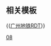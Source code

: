 {{Routemap
| title = 广州地铁8号线
| title-bg = {{广州地铁颜色|8}}
| title-color = white
| text-width = 0,80,100%
| legend = no
| collapsible = no
| inline = <includeonly>yes</includeonly>
| map =
-startCollapsible--replace
\\uextCONTg\\~~ ~~{{广州地铁RDT/dim|北北延段}}~~{{广州地铁RDT/dim|规划中}}
\\leer\\leer\\
CONTg\\uextCONTg~~ ~~ ~~ ~~{{广州地铁RDT/dim|{{rmr|广州北站|Ricon=U}}}}
STR\uextKXBHFa-L\uextXBHF-R~~ ~~{{广州地铁RDT/dim|{{广州地铁/车站|江府}}}}~~{{广州地铁RDT/dim|{{广州地铁路线链接|24|N}}}}
STR\uextKRWg+l\uextKRWgr~~ ~~ ~~ ~~{{广州地铁RDT/dim|联络线前往[[广州地铁24号线|24号线]]}}
STR\uextSTR\uextCONTf~~ ~~ ~~ ~~{{广州地铁RDT/dim|{{rmr|纪念堂|Ricon=D}}}}
STR\uextBHF\~~ ~~{{广州地铁RDT/dim|{{广州地铁/车站|江村}}}}
\STRl\uxmtKRZ\STRq\STR+r~~ ~~ ~~ ~~[[京广铁路]]
\\uextBHF\\CONTf~~ ~~{{广州地铁RDT/dim|{{广州地铁/车站|江高}}}}
uextBHF~~ ~~{{广州地铁RDT/dim|{{广州地铁/车站|凤翔路}}}}
WASSERq\uextKRZW\WASSERq~~ ~~ ~~ ~~[[流溪河]]
-endCollapsible
utKBHFxa~~ ~~{{广州地铁/车站|滘心}}
utKRW+l\utKRWgr\
utKRZW\utKRZW\
uKDSTCCe\utSTR\~~ ~~[[白云湖车辆段]]
utBHF~~ ~~{{广州地铁/车站|亭岗}}
utBHF~~ ~~{{广州地铁/车站|石井}}
utKRZW~~ ~~ ~~ ~~[[石井河]]
utBHF~~ ~~{{广州地铁/车站|小坪}}
utBHF~~ ~~{{广州地铁/车站|石潭}}
uextCONTgq\utTINTxt\uextCONTfq~~ ~~{{广州地铁/车站|聚龙}}~~{{广州地铁RDT/dim|{{广州地铁路线链接|12|N}}}}~~{{广州地铁RDT/dim|{{rmr|Licon=L|浔峰岗|大学城南|Ricon=R}}}}
utBHF~~ ~~{{广州地铁/车站|上步}}
utBHF~~ ~~{{广州地铁/车站|同德}}
utBHF~~ ~~{{广州地铁/车站|鵝掌坦}}
utKRZW~~ ~~ ~~ ~~[[增埗河]]
\utCONTgq\utKRZto!~HUBc2\utBHFq!~HUB3\utCONTfq~~ ~~ ~~ ~~{{rmr|Licon=L|滘口|文冲|Ricon=R}}
\\uetBHF!~HUB1\HUBc4\CONTg~~ ~~{{广州地铁RDT/dim|{{广州地铁/车站|西村}}}}~~{{广州地铁路线链接|5|N}}
CONTgq\STRq\umtKRZ\STRq\STRr~~ ~~ ~~ ~~[[广茂铁路]]
\uextSTR+l\uetKRZtu\uextXBHF-Rq!~HUBa\uextCONTfq~~ ~~ ~~ ~~{{广州地铁RDT/dim|{{rmr|内圈|Ricon=R}}}}
uextCONTgq\uextKRZtu\uetKRZtu!~HUBc2\uextXBHF-Lq!~HUB3+g\uextCONTfq~~ ~~ ~~ ~~{{广州地铁RDT/dim|{{rmr|Licon=L|朝阳|新沙|Ricon=R}}}}
uextKRW+l\uextKRWr\uetBHF!~HUB1\HUBc4\~~ ~~{{广州地铁RDT/dim|{{广州地铁/车站|彩虹桥}}}}~~{{广州地铁RDT/dim|{{广州地铁路线链接|11|N}} {{广州地铁路线链接|13|N}}}}
uextSTR!~MFADEf\\utSTR\\
HUBc2\utBHF!~HUB3\~~ ~~{{广州地铁/车站|陈家祠}}~~{{广州地铁路线链接|1|N}}
utSTR+l\utBHFq!~HUB1\utKRZtu!~HUBc4\utCONTfq\~~ ~~ ~~ ~~{{rmr|Licon=D|西塱|广州东站|Ricon=R}}
utCONTf\\utBHF\\~~ ~~{{广州地铁/车站|华林寺}}
utCONTgq\utTINTt\utCONTfq~~ ~~{{广州地铁/车站|文化公园}}~~{{广州地铁路线链接|6|N}}~~{{rmr|Licon=L|浔峰岗|香雪|Ricon=R}}
WASSERq\utKRZW\WASSERq~~ ~~ ~~ ~~[[珠江]]
uextENDEaq\utTINTxt\uextENDEeq~~ ~~{{广州地铁/车站|同福西}}~~{{广州地铁RDT/dim|预留换乘}}
utKRZW~~ ~~ ~~ ~~[[海珠涌]]
utBHF~~ ~~{{广州地铁/车站|凤凰新村}}
utCONTgq\utSTR+r\utSTR\\~~ ~~ ~~ ~~{{rmr|Licon=L|新城东}}
utXBHF-L\utXBHF-R\~~ ~~{{广州地铁/车站|沙园}}~~{{广州地铁路线链接|GF|N}}
utCONTf\utSTR\~~ ~~ ~~ ~~{{rmr|Licon=D|沥滘}}
utBHF~~ ~~{{广州地铁/车站|宝岗大道}}
\utCONTgq\utTINTt!~utkSTRc2\utkABZq+3\utCONTfq~~ ~~{{广州地铁/车站|昌岗}}~~{{广州地铁路线链接|2|N}}~~{{rmr|Licon=L|广州南站|嘉禾望岗|Ricon=R}}
utkABZg+1~~ ~~ ~~ ~~联络线前往[[广州地铁2号线|2号线]]
utBHF~~ ~~{{广州地铁/车站|晓港}}
utBHF~~ ~~{{广州地铁/车站|中大}}
uextCONTgq\uetKRZto\uextCONTfq~~ ~~ ~~ ~~{{广州地铁RDT/dim|上跨[[广州地铁10号线|10号线]]}}
utBHF~~ ~~{{广州地铁/车站|鹭江}}
utCONTgq\utkABZq2\utTINTt!~utkSTRc3\utCONTfq\~~ ~~{{广州地铁/车站|客村}}~~{{广州地铁路线链接|3|N}}~~{{rmr|Licon=L|番禺广场|机场北|Ricon=R}}
utkABZg+4~~ ~~ ~~ ~~联络线前往[[广州地铁3号线|3号线]]
\utBHF!~HUB2\HUBc3~~ ~~{{广州地铁/车站|赤岗}}~~{{广州地铁RDT/dim|{{广州地铁路线链接|12|N}}}}
\uextCONTgq\uetKRZto!~HUBc1\uextBHFq!~HUB4\uextCONTfq~~ ~~ ~~ ~~{{广州地铁RDT/dim|{{rmr|Licon=L|大学城南|浔峰岗|Ricon=R}}}}
utKRZW~~ ~~ ~~ ~~黄埔涌
\utBHF!~HUB2\HUBc3~~ ~~{{广州地铁/车站|磨碟沙}}~~ {{广州地铁路线链接|18|N}}
\utCONTgq\utKRZto!~HUBc1\utBHFq!~HUB4\utCONTfq~~ ~~ ~~ ~~{{rmr|Licon=L|万顷沙|冼村|Ricon=R}}
uextKRW+l\uetKRWgr\
uextSTRe\utSTR\
uexWBRÜCKE1\utSTR\
uexDST\utSTR\~~ ~~{{广州地铁RDT/dim|[[赤沙车辆段]]}}
uextSTR!~MFADEg\uexWBRÜCKE1\utSTR\\
uextSTR\uextSTRa\utBHF\\~~ ~~{{广州地铁/车站|新港东}}
uextABZgl+l\uextSTRr\utSTR\\~~ ~~ ~~ ~~{{广州地铁RDT/dim|联络线前往[[广州地铁11号线|11号线]]}}
uextkSTR2\\utBHF!~HUB2\HUBc3\~~ ~~{{广州地铁/车站|琶洲}}~~{{广州地铁RDT/dim|{{广州地铁路线链接|11|N}}}}
uextkSTRc1\uextkSTRl+4\uetKRZto!~HUBc1\BLa!~uextBHFq!~HUB4\uextCONTfq~~ ~~ ~~ ~~{{广州地铁RDT/dim|{{rmr|外圈|Ricon=R}}}}
\extCONTgq\uemtKRZto\BLe!~extBHFq\extCONTfq~~ ~~ ~~ ~~{{广州地铁RDT/dim|[[广佛环线]]}} {{广州地铁RDT/dim|[[穗莞深城际|穗莞深琶洲支线]]}}
\\utSTR\uSTR+l\uCONTfq~~ ~~ ~~ ~~{{rmr|广州塔|Ricon=R}}
\utCONTgq\utKBHFxe!~KBL2!~utINTq\uKRZt!~BLc3\utCONTfq~~ ~~{{广州地铁/车站|万胜围}}~~{{广州地铁路线链接|4|N}} {{广州地铁路线链接|THZ1|N}}~~{{rmr|Licon=L|南沙客運港|黄村|Ricon=R}}
\\uextSTR!~BLc1\KBL4!~uKHSTe\TRAM 
-startCollapsible--replace
\\uextCONTf\\~~ ~~{{广州地铁RDT/dim|东延段}}~~{{广州地铁RDT/dim|规划中}}
\\uextSTR\\
\uextBHF\~~ ~~{{广州地铁RDT/dim|{{广州地铁/车站|凤浦公园}}}}
\uextBHF\~~ ~~{{广州地铁RDT/dim|{{广州地铁/车站|新洲}}}}
WASSERq\uextKRZW\WASSERq
uextCONTgq\uextkABZq2\uextTINTxt!~uextkSTRc3\uextCONTfq\~~ ~~{{广州地铁RDT/dim|{{广州地铁/车站|长洲}}}}~~{{广州地铁RDT/dim|{{广州地铁路线链接|7|N}}}}~~{{广州地铁RDT/dim|{{rmr|Licon=L|美的大道|水西北|Ricon=R}}}}
uextkABZg+4~~ ~~ ~~ ~~{{广州地铁RDT/dim|联络线前往[[广州地铁7号线|7号线]]}}
WASSERq\uextKRZW\WASSERq
uextBHF~~ ~~{{广州地铁RDT/dim|{{广州地铁/车站|展贸城}}}}
uextBHF~~ ~~{{广州地铁RDT/dim|{{广州地铁/车站|化龙}}}}
uextCONTgq\uextTINTxt\uextCONTfq~~ ~~{{广州地铁RDT/dim|{{广州地铁/车站|草堂}}}}~~{{广州地铁RDT/dim|{{广州地铁路线链接|17|N}}}}~~{{广州地铁RDT/dim|{{rmr|Licon=L|紫坭|黄埔客运港|Ricon=R}}}}
uexKDSTCCaq\uextABZgr\~~ ~~{{广州地铁RDT/dim|[[化龙车辆段]]}}
exCONTg\uextKBHFe!~HUBa\~~ ~~{{广州地铁RDT/dim|{{广州地铁/车站|莲花}}}}~~ ~~{{广州地铁RDT/dim|[[穗莞深城际|穗莞深琶洲支线]]}}
exCONTgq\exABZql\exBHFq!~HUBe\exCONTfq\~~ ~~ ~~ ~~{{广州地铁RDT/dim|[[佛莞城际]]}}
-endCollapsible
|bottom={{navbar|广州地铁RDT/8}}
}}<noinclude>

{{Rdt intro|[[广州地铁8号线]]}}

== 相关模板 ==

{{[[Template:广州地铁RDT|广州地铁RDT]]}}

[[Category:广州地铁RDT|08]]
</noinclude>